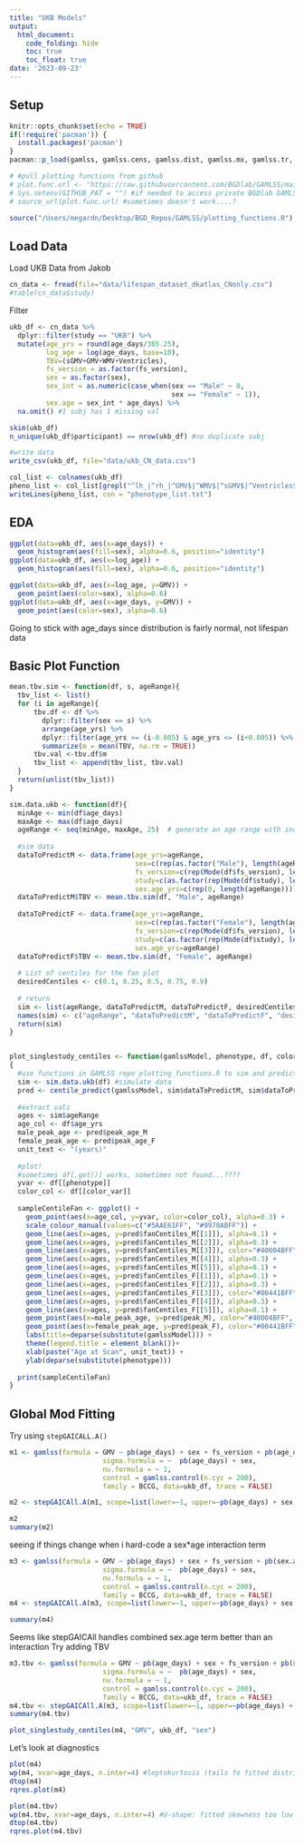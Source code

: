 ```yaml
---
title: "UKB Models"
output: 
  html_document:
    code_folding: hide
    toc: true
    toc_float: true
date: '2023-09-23'
---
```


## Setup

```r
knitr::opts_chunk$set(echo = TRUE)
if(!require('pacman')) {
  install.packages('pacman')
}
pacman::p_load(gamlss, gamlss.cens, gamlss.dist, gamlss.mx, gamlss.tr, ggplot2, tidyverse, ggpubr, skimr, gamlss.data, data.table, nlme, devtools, slider)

# #pull plotting functions from github
# plot.func.url <- "https://raw.githubusercontent.com/BGDlab/GAMLSS/main/plotting_functions.R?token=GHSAT0AAAAAACGAYP4HZWCTHACGUM6KG2PSZIQUPBA"
# Sys.setenv(GITHUB_PAT = "") #if needed to access private BGDlab GAMLSS repo
# source_url(plot.func.url) #sometimes doesn't work....?

source("/Users/megardn/Desktop/BGD_Repos/GAMLSS/plotting_functions.R")
```

## Load Data

Load UKB Data from Jakob

```r
cn_data <- fread(file="data/lifespan_dataset_dkatlas_CNonly.csv")
#table(cn_data$study)
```

Filter

```r
ukb_df <- cn_data %>%
  dplyr::filter(study == "UKB") %>%
  mutate(age_yrs = round(age_days/365.25),
         log_age = log(age_days, base=10),
         TBV=(sGMV+GMV+WMV+Ventricles),
         fs_version = as.factor(fs_version),
         sex = as.factor(sex),
         sex_int = as.numeric(case_when(sex == "Male" ~ 0,
                                        sex == "Female" ~ 1)),
         sex.age = sex_int * age_days) %>%
  na.omit() #1 subj has 1 missing val

skim(ukb_df)
n_unique(ukb_df$participant) == nrow(ukb_df) #no duplicate subj

#write data
write_csv(ukb_df, file="data/ukb_CN_data.csv")

col_list <- colnames(ukb_df)
pheno_list <- col_list[grepl("^lh_|^rh_|^GMV$|^WMV$|^sGMV$|^Ventricles$", col_list)]
writeLines(pheno_list, con = "phenotype_list.txt")
```

## EDA

```r
ggplot(data=ukb_df, aes(x=age_days)) +
  geom_histogram(aes(fill=sex), alpha=0.6, position="identity")
ggplot(data=ukb_df, aes(x=log_age)) +
  geom_histogram(aes(fill=sex), alpha=0.6, position="identity")

ggplot(data=ukb_df, aes(x=log_age, y=GMV)) +
  geom_point(aes(color=sex), alpha=0.6)
ggplot(data=ukb_df, aes(x=age_days, y=GMV)) +
  geom_point(aes(color=sex), alpha=0.6)
```

Going to stick with age_days since distribution is fairly normal, not lifespan data

## Basic Plot Function

```r
mean.tbv.sim <- function(df, s, ageRange){
  tbv_list <- list()
  for (i in ageRange){
      tbv.df <- df %>%
        dplyr::filter(sex == s) %>%
        arrange(age_yrs) %>%
        dplyr::filter(age_yrs >= (i-0.005) & age_yrs <= (i+0.005)) %>%
        summarize(m = mean(TBV, na.rm = TRUE))
      tbv.val <-tbv.df$m
      tbv_list <- append(tbv_list, tbv.val)
  }
  return(unlist(tbv_list))
}

sim.data.ukb <- function(df){
  minAge <- min(df$age_days)
  maxAge <- max(df$age_days)
  ageRange <- seq(minAge, maxAge, 25)  # generate an age range with increments of 25 (since scaling in days)
  
  #sim data
  dataToPredictM <- data.frame(age_yrs=ageRange,
                               sex=c(rep(as.factor("Male"), length(ageRange))),
                               fs_version=c(rep(Mode(df$fs_version), length(ageRange))),
                               study=c(as.factor(rep(Mode(df$study), length(ageRange)))),
                               sex.age_yrs=c(rep(0, length(ageRange))))
  dataToPredictM$TBV <- mean.tbv.sim(df, "Male", ageRange)
  
  dataToPredictF <- data.frame(age_yrs=ageRange,
                               sex=c(rep(as.factor("Female"), length(ageRange))),
                               fs_version=c(rep(Mode(df$fs_version), length(ageRange))),
                               study=c(as.factor(rep(Mode(df$study), length(ageRange)))),
                               sex.age_yrs=ageRange)
  dataToPredictF$TBV <- mean.tbv.sim(df, "Female", ageRange)
  
  # List of centiles for the fan plot
  desiredCentiles <- c(0.1, 0.25, 0.5, 0.75, 0.9)
  
  # return
  sim <- list(ageRange, dataToPredictM, dataToPredictF, desiredCentiles)
  names(sim) <- c("ageRange", "dataToPredictM", "dataToPredictF", "desiredCentiles")
  return(sim)
}


plot_singlestudy_centiles <- function(gamlssModel, phenotype, df, color_var)
{
  #use functions in GAMLSS repo plotting_functions.R to sim and predict
  sim <- sim.data.ukb(df) #simulate data
  pred <- centile_predict(gamlssModel, sim$dataToPredictM, sim$dataToPredictF, sim$ageRange, sim$desiredCentiles) #predict centiles
  
  #extract vals
  ages <- sim$ageRange
  age_col <- df$age_yrs
  male_peak_age <- pred$peak_age_M
  female_peak_age <- pred$peak_age_F
  unit_text <- "(years)"
  
  #plot!
  #sometimes df[,get()] works, sometimes not found...????
  yvar <- df[[phenotype]]
  color_col <- df[[color_var]]
  
  sampleCentileFan <- ggplot() +
    geom_point(aes(x=age_col, y=yvar, color=color_col), alpha=0.3) +
    scale_colour_manual(values=c("#5AAE61FF", "#9970ABFF")) + 
    geom_line(aes(x=ages, y=pred$fanCentiles_M[[1]]), alpha=0.1) +
    geom_line(aes(x=ages, y=pred$fanCentiles_M[[2]]), alpha=0.3) +
    geom_line(aes(x=ages, y=pred$fanCentiles_M[[3]]), color="#40004BFF") +
    geom_line(aes(x=ages, y=pred$fanCentiles_M[[4]]), alpha=0.3) +
    geom_line(aes(x=ages, y=pred$fanCentiles_M[[5]]), alpha=0.1) +
    geom_line(aes(x=ages, y=pred$fanCentiles_F[[1]]), alpha=0.1) +
    geom_line(aes(x=ages, y=pred$fanCentiles_F[[2]]), alpha=0.3) +
    geom_line(aes(x=ages, y=pred$fanCentiles_F[[3]]), color="#00441BFF") +
    geom_line(aes(x=ages, y=pred$fanCentiles_F[[4]]), alpha=0.3) +
    geom_line(aes(x=ages, y=pred$fanCentiles_F[[5]]), alpha=0.1) +
    geom_point(aes(x=male_peak_age, y=pred$peak_M), color="#40004BFF", size=3) +
    geom_point(aes(x=female_peak_age, y=pred$peak_F), color="#00441BFF", size=3) +
    labs(title=deparse(substitute(gamlssModel))) +
    theme(legend.title = element_blank())+
    xlab(paste("Age at Scan", unit_text)) +
    ylab(deparse(substitute(phenotype)))
  
  print(sampleCentileFan)
}
```

## Global Mod Fitting

Try using `stepGAICALL.A()`

```r
m1 <- gamlss(formula = GMV ~ pb(age_days) + sex + fs_version + pb(age_days):sex,
                       sigma.formula = ~  pb(age_days) + sex,
                       nu.formula = ~ 1,
                       control = gamlss.control(n.cyc = 200), 
                       family = BCCG, data=ukb_df, trace = FALSE)

m2 <- stepGAICAll.A(m1, scope=list(lower=~1, upper=~pb(age_days) + sex + fs_version + pb(age_days):sex), k=2) #AIC

m2
summary(m2)
```

seeing if things change when i hard-code a sex*age interaction term

```r
m3 <- gamlss(formula = GMV ~ pb(age_days) + sex + fs_version + pb(sex.age),
                       sigma.formula = ~  pb(age_days) + sex,
                       nu.formula = ~ 1,
                       control = gamlss.control(n.cyc = 200), 
                       family = BCCG, data=ukb_df, trace = FALSE)
m4 <- stepGAICAll.A(m3, scope=list(lower=~1, upper=~pb(age_days) + sex + fs_version + pb(sex.age)), k=2) #AIC

summary(m4)
```

Seems like stepGAICAll handles combined sex.age term better than an interaction
Try adding TBV
```r
m3.tbv <- gamlss(formula = GMV ~ pb(age_days) + sex + fs_version + pb(sex.age) + pb(TBV),
                       sigma.formula = ~  pb(age_days) + sex,
                       nu.formula = ~ 1,
                       control = gamlss.control(n.cyc = 200), 
                       family = BCCG, data=ukb_df, trace = FALSE)
m4.tbv <- stepGAICAll.A(m3, scope=list(lower=~1, upper=~pb(age_days) + sex + fs_version + pb(sex.age) + pb(TBV)), k=2, glim.control(cyc=100)) #AIC
summary(m4.tbv)
```

```r
plot_singlestudy_centiles(m4, "GMV", ukb_df, "sex")
```

Let's look at diagnostics
```r
plot(m4)
wp(m4, xvar=age_days, n.inter=4) #leptokurtosis (tails fo fitted distribution too light)
dtop(m4)
rqres.plot(m4)

plot(m4.tbv)
wp(m4.tbv, xvar=age_days, n.inter=4) #U-shape: fitted skewness too low
dtop(m4.tbv)
rqres.plot(m4.tbv)
```
